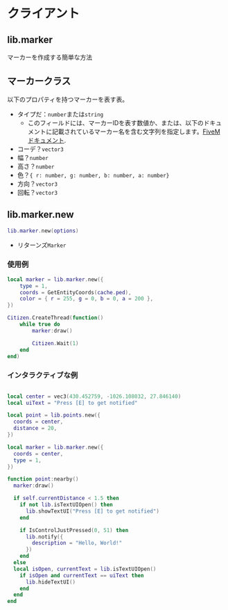 # クライアント

## lib.marker

マーカーを作成する簡単な方法

## マーカークラス

以下のプロパティを持つマーカーを表す表。

* タイプだ：`number`または`string`
  * このフィールドには、マーカーIDを表す数値か、または、以下のドキュメントに記載されているマーカー名を含む文字列を指定します。[FiveMドキュメント](https://docs.fivem.net/docs/game-references/markers/).
* コーデ？`vector3`
* 幅？`number`
* 高さ？`number`
* 色？`{ r: number, g: number, b: number, a: number}`
* 方向？`vector3`
* 回転？`vector3`

## lib.marker.new

```lua
lib.marker.new(options)
```

* リターンズ`Marker`

### 使用例

```lua
local marker = lib.marker.new({
	type = 1,
	coords = GetEntityCoords(cache.ped),
	color = { r = 255, g = 0, b = 0, a = 200 },
})

Citizen.CreateThread(function()
	while true do
		marker:draw()

		Citizen.Wait(1)
	end
end)
```

### インタラクティブな例

```lua

local center = vec3(430.452759, -1026.108032, 27.846140)
local uiText = "Press [E] to get notified"

local point = lib.points.new({
  coords = center,
  distance = 20,
})

local marker = lib.marker.new({
  coords = center,
  type = 1,
})

function point:nearby()
  marker:draw()

  if self.currentDistance < 1.5 then
    if not lib.isTextUIOpen() then
      lib.showTextUI("Press [E] to get notified")
    end

    if IsControlJustPressed(0, 51) then
      lib.notify({
        description = "Hello, World!"
      })
    end
  else
  local isOpen, currentText = lib.isTextUIOpen()
    if isOpen and currentText == uiText then
      lib.hideTextUI()
    end
  end
end
```
